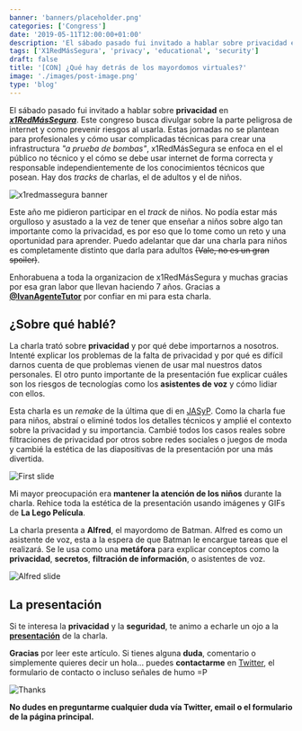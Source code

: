 ```yaml
---
banner: 'banners/placeholder.png'
categories: ['Congress']
date: '2019-05-11T12:00:00+01:00'
description: 'El sábado pasado fui invitado a hablar sobre privacidad en x1RedMásSegura. Este congreso busca divulgar sobre la parte peligrosa de internet y como prevenirlos.'
tags: ['X1RedMásSegura', 'privacy', 'educational', 'security']
draft: false
title: '[CON] ¿Qué hay detrás de los mayordomos virtuales?'
image: './images/post-image.png'
type: 'blog'
---
```


El sábado pasado fui invitado a hablar sobre **privacidad** en [**_x1RedMásSegura_**](https://www.x1redmassegura.com/). Este congreso busca divulgar sobre la parte peligrosa de internet y como prevenir riesgos al usarla. Estas jornadas no se plantean para profesionales y cómo usar complicadas técnicas para crear una infrastructura _"a prueba de bombas"_, x1RedMásSegura se enfoca en el el público no técnico y el cómo se debe usar internet de forma correcta y responsable independientemente de los conocimientos técnicos que posean. Hay dos _tracks_ de charlas, el de adultos y el de niños.

![x1redmassegura banner](/images/x1redmassegura.png)

Este año me pidieron participar en el _track_ de niños. No podía estar más orgulloso y asustado a la vez de tener que enseñar a niños sobre algo tan importante como la privacidad, es por eso que lo tome como un reto y una oportunidad para aprender. Puedo adelantar que dar una charla para niños es completamente distinto que darla para adultos ~~(Vale, no es un gran spoiler)~~.

Enhorabuena a toda la organizacion de x1RedMásSegura y muchas gracias por esa gran labor que llevan haciendo 7 años. Gracias a **[@IvanAgenteTutor](https://twitter.com/IvanAgenteTutor)** por confiar en mi para esta charla.

## ¿Sobre qué hablé?

La charla trató sobre **privacidad** y por qué debe importarnos a nosotros. Intenté explicar los problemas de la falta de privacidad y por qué es difícil darnos cuenta de que problemas vienen de usar mal nuestros datos personales. El otro punto importante de la presentación fue explicar cuáles son los riesgos de tecnologías como los **asistentes de voz** y cómo lidiar con ellos.

Esta charla es un _remake_ de la última que di en [JASyP](https://www.croke.es/es/blog/tizonaconf-2019/). Como la charla fue para niños, abstraí o eliminé todos los detalles técnicos y amplié el contexto sobre la privacidad y su importancia. Cambié todos los casos reales sobre filtraciones de privacidad por otros sobre redes sociales o juegos de moda y cambié la estética de las diapositivas de la presentación por una más divertida.

![First slide](/images/cover.png)

Mi mayor preocupación era **mantener la atención de los niños** durante la charla. Rehice toda la estética de la presentación usando imágenes y GIFs de **La Lego Película**.

La charla presenta a **Alfred**, el mayordomo de Batman. Alfred es como un asistente de voz, esta a la espera de que Batman le encargue tareas que el realizará. Se le usa como una **metáfora** para explicar conceptos como la **privacidad**, **secretos**, **filtración de información**, o asistentes de voz.

![Alfred slide](/images/alfred.png)

## La presentación

Si te interesa la **privacidad** y la **seguridad**, te animo a echarle un ojo a la [**presentación**](https://drive.google.com/open?id=1exJhZqNJ8yu6hasiW14P0ckbgDfLMfQNW7VS2Jnc2TU) de la charla.

**Gracias** por leer este artículo. Si tienes alguna **duda**, comentario o simplemente quieres decir un hola... puedes **contactarme** en [Twitter](https://twitter.com/coke727), el formulario de contacto o incluso señales de humo =P

![Thanks](/images/thanks.png)

**No dudes en preguntarme cualquier duda vía Twitter, email o el formulario de la página principal.**
